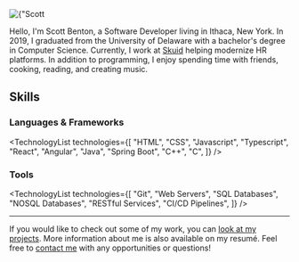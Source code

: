 
<div className={"w-40 pl-3 float-right pt-4"}>
  <Image
    src={ProfilePic}
    alt={"Scott Benton in a marching uniform playing trumpet"}
    className={"rounded-xl"}
  />
</div>

Hello, I'm Scott Benton, a Software Developer living in Ithaca, New York.
In 2019, I graduated from the University of Delaware with a bachelor's degree in Computer Science.
Currently, I work at [Skuid](https://www.skuid.com/) helping modernize HR platforms.
In addition to programming, I enjoy spending time with friends, cooking, reading, and creating music.

## Skills

### Languages & Frameworks

<TechnologyList
  technologies={[
    "HTML",
    "CSS",
    "Javascript",
    "Typescript",
    "React",
    "Angular",
    "Java",
    "Spring Boot",
    "C++",
    "C",
  ]}
/>

### Tools

<TechnologyList
  technologies={[
    "Git",
    "Web Servers",
    "SQL Databases",
    "NOSQL Databases",
    "RESTful Services",
    "CI/CD Pipelines",
  ]}
/>

---

If you would like to check out some of my work, you can [look at my projects](/projects). More information about me is also available on my resumé. Feel free to [contact me](/contact) with any opportunities or questions!
